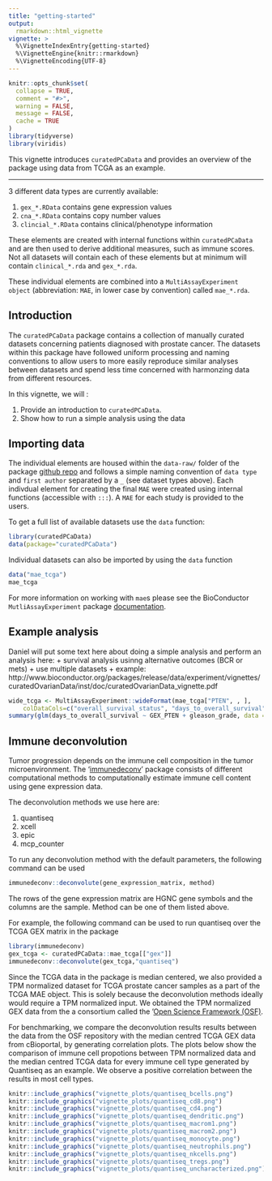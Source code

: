 ```yaml
---
title: "getting-started"
output: 
  rmarkdown::html_vignette
vignette: >
  %\VignetteIndexEntry{getting-started}
  %\VignetteEngine{knitr::rmarkdown}
  %\VignetteEncoding{UTF-8}
---
```


```r
knitr::opts_chunk$set(
  collapse = TRUE,
  comment = "#>",
  warning = FALSE,
  message = FALSE,
  cache = TRUE
)
library(tidyverse)
library(viridis)
```


This vignette introduces `curatedPCaData` and provides an overview of the  package using data from TCGA as an example. 

***

3 different data types are currently available: 

1. `gex_*.RData` contains gene expression values
2. `cna_*.RData` contains copy number values
3. `clincial_*.RData` contains clinical/phenotype information
    
These elements are created with internal functions within `curatedPCaData` and are then used to derive additional measures, such as immune scores. 
Not all datasets will contain each of these elements but at  minimum will contain `clinical_*.rda` and `gex_*.rda`.

These individual elements are combined into a `MultiAssayExperiment object` (abbreviation: `MAE`, in lower case by convention) called `mae_*.rda`. 


## Introduction 

The `curatedPCaData` package contains a collection of manually curated datasets concerning patients diagnosed with prostate cancer. The datasets within this package have followed uniform processing and naming conventions to allow users to more easily reproduce similar analyses between datasets and spend less time concerned with harmonzing data from different resources. 

In this vignette, we will : 

1. Provide an introduction to `curatedPCaData`. 
2. Show how to run a simple analysis using the data 

## Importing data

The individual elements are housed within the `data-raw/` folder of the package [github repo](https://github.com/Syksy/curatedPCaData) and follows a simple naming convention of `data type` and `first author` separated by a `_` (see dataset types above). 
Each indivdual element for creating the final `MAE` were created using internal functions (accessible with `:::`).
A `MAE` for each study is provided to the users. 

To get a full list of available datasets use the `data` function:
```r
library(curatedPCaData)
data(package="curatedPCaData")
```

Individual datasets can also be imported by using the `data` function

```r
data("mae_tcga")
mae_tcga
```
For more information on working with `mae`s please see the BioConductor `MutliAssayExperiment` package [documentation](https://bioconductor.org/packages/devel/bioc/vignettes/MultiAssayExperiment/inst/doc/QuickStartMultiAssay.html). 

## Example analysis

Daniel will put some text here about doing a simple analysis and perform an analysis here: 
  + survival analysis usinng alternative outcomes (BCR or mets)
  + use multiple datasets
  + example: http://www.bioconductor.org/packages/release/data/experiment/vignettes/curatedOvarianData/inst/doc/curatedOvarianData_vignette.pdf

```r
wide_tcga <- MultiAssayExperiment::wideFormat(mae_tcga["PTEN", , ],
    colDataCols=c("overall_survival_status", "days_to_overall_survival", "gleason_grade"))
summary(glm(days_to_overall_survival ~ GEX_PTEN + gleason_grade, data = wide_tcga))
```

## Immune deconvolution

Tumor progression depends on the immune cell composition in the tumor microenvironment. The '[immunedeconv](https://github.com/icbi-lab/immunedeconv)' package consists of different computational methods to computationally estimate immune cell content using gene expression data.

The deconvolution methods we use here are:

1. quantiseq
2. xcell
3. epic
4. mcp_counter

To run any deconvolution method with the default parameters, the following command can be used

```r
immunedeconv::deconvolute(gene_expression_matrix, method)
```

The rows of the gene expression matrix are HGNC gene symbols and the columns are the sample. Method can be one of them listed above.

For example, the following command can be used to run quantiseq over the TCGA GEX matrix in the package

```r
library(immunedeconv)
gex_tcga <- curatedPCaData::mae_tcga[["gex"]]
immunedeconv::deconvolute(gex_tcga,"quantiseq")
```

Since the TCGA data in the package is median centered, we also provided a TPM normalized dataset for TCGA prostate cancer samples as a part of the TCGA MAE object. This is solely because the deconvolution methods ideally would require a TPM normalized input. We obtained the TPM normalized GEX data from the a consortium called the '[Open Science Framework (OSF)](https://osf.io/). 

For benchmarking, we compare the deconvolution results results between the data from the OSF repository with the median centred TCGA GEX data from cBioportal, by generating correlation plots.
The plots below show the comparison of immune cell propotions between TPM normalized data and the median centred TCGA data for every immune cell type generated by Quantiseq as an example. We observe a positive correlation between the results in most cell types.


```r
knitr::include_graphics("vignette_plots/quantiseq_bcells.png")
knitr::include_graphics("vignette_plots/quantiseq_cd8.png")
knitr::include_graphics("vignette_plots/quantiseq_cd4.png")
knitr::include_graphics("vignette_plots/quantiseq_dendritic.png")
knitr::include_graphics("vignette_plots/quantiseq_macrom1.png")
knitr::include_graphics("vignette_plots/quantiseq_macrom2.png")
knitr::include_graphics("vignette_plots/quantiseq_monocyte.png")
knitr::include_graphics("vignette_plots/quantiseq_neutrophils.png")
knitr::include_graphics("vignette_plots/quantiseq_nkcells.png")
knitr::include_graphics("vignette_plots/quantiseq_tregs.png")
knitr::include_graphics("vignette_plots/quantiseq_uncharacterized.png")



```





















